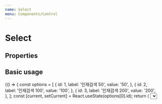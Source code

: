 ```yaml
---
name: Select
menu: Components/Control
---
```



# Select

## Properties

<Props of={Select} />

## Basic usage

<Playground>
  {() => {
    const options = [
      {
        id: 1,
        label: '인재검색 50',
        value: '50',
      },
      {
        id: 2,
        label: '인재검색 100',
        value: '100',
      },
      {
        id: 3,
        label: '인재검색 200',
        value: '200',
      },
    ];
    const [current, setCurrent] = React.useState(options[0].id);
    return (
      <Select
        className="pass-type"
        label="상품 종류"
        value={current}
        onChange={setCurrent}
        options={options}
      />
    );
  }}
</Playground>

